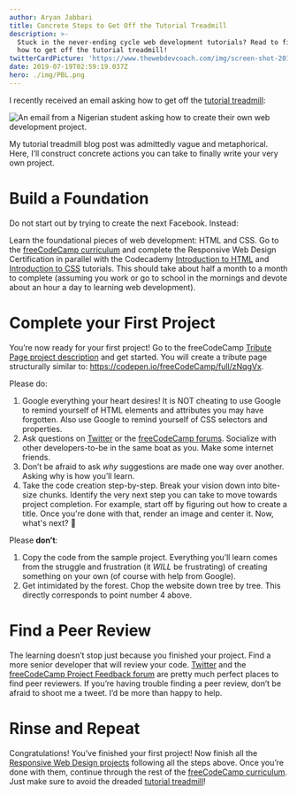 ```yaml
---
author: Aryan Jabbari
title: Concrete Steps to Get Off the Tutorial Treadmill
description: >-
  Stuck in the never-ending cycle web development tutorials? Read to find out
  how to get off the tutorial treadmill!
twitterCardPicture: 'https://www.thewebdevcoach.com/img/screen-shot-2019-07-18-at-11.00.24-pm.png'
date: 2019-07-19T02:59:19.037Z
hero: ./img/PBL.png
---
```

I recently received an email asking how to get off the [tutorial treadmill](https://www.thewebdevcoach.com/blog/2018-12-14-learning-to-code-get-off-the-tutorial-treadmill/):

![An email from a Nigerian student asking how to create their own web development project.](/img/screen-shot-2019-07-18-at-11.00.24-pm.png)

My tutorial treadmill blog post was admittedly vague and metaphorical. Here, I’ll construct concrete actions you can take to finally write your very own project.

# Build a Foundation

Do not start out by trying to create the next Facebook. Instead:

Learn the foundational pieces of web development: HTML and CSS. Go to the [freeCodeCamp curriculum](https://learn.freecodecamp.org/) and complete the Responsive Web Design Certification in parallel with the Codecademy [Introduction to HTML](https://www.codecademy.com/learn/learn-html) and [Introduction to CSS](https://www.codecademy.com/learn/learn-css) tutorials. This should take about half a month to a month to complete (assuming you work or go to school in the mornings and devote about an hour a day to learning web development).

# Complete your First Project

You’re now ready for your first project! Go to the freeCodeCamp [Tribute Page project description](https://learn.freecodecamp.org/responsive-web-design/responsive-web-design-projects/build-a-tribute-page) and get started. You will create a tribute page structurally similar to:  <https://codepen.io/freeCodeCamp/full/zNqgVx>.

Please do:

1. Google everything your heart desires! It is NOT cheating to use Google to remind yourself of HTML elements and attributes you may have forgotten. Also use Google to remind yourself of CSS selectors and properties.
2. Ask questions on [Twitter](https://twitter.com/aryanjabbari)  or the [freeCodeCamp forums](https://www.freecodecamp.org/forum/). Socialize with other developers-to-be in the same boat as you. Make some internet friends.
3. Don’t be afraid to ask _why_ suggestions are made one way over another. Asking why is how you’ll learn.
4. Take the code creation step-by-step. Break your vision down into bite-size chunks. Identify the very next step you can take to move towards project completion. For example, start off by figuring out how to create a title. Once you're done with that, render an image and center it. Now, what's next? 🤔

Please **don’t**:

1. Copy the code from the sample project. Everything you’ll learn comes from the struggle and frustration (it _WILL_ be frustrating) of creating something on your own (of course with help from Google).
2. Get intimidated by the forest. Chop the website down tree by tree. This directly corresponds to point number 4 above.

# Find a Peer Review

The learning doesn’t stop just because you finished your project. Find a more senior developer that will review your code. [Twitter](https://twitter.com/aryanjabbari) and the [freeCodeCamp Project Feedback forum](https://www.freecodecamp.org/forum/c/project-feedback) are pretty much perfect places to find peer reviewers. If you’re having trouble finding a peer review, don’t be afraid to shoot me a tweet. I’d be more than happy to help.

# Rinse and Repeat

Congratulations! You’ve finished your first project! Now finish all the [Responsive Web Design projects](https://learn.freecodecamp.org/responsive-web-design/responsive-web-design-projects) following all the steps above. Once you’re done with them, continue through the rest of the [freeCodeCamp curriculum](https://learn.freecodecamp.org/). Just make sure to avoid the dreaded [tutorial treadmill](https://www.thewebdevcoach.com/blog/2018-12-14-learning-to-code-get-off-the-tutorial-treadmill/)!
